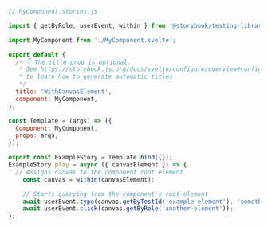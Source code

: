 ```js
// MyComponent.stories.js

import { getByRole, userEvent, within } from '@storybook/testing-library';

import MyComponent from './MyComponent.svelte';

export default {
  /* 👇 The title prop is optional.
   * See https://storybook.js.org/docs/svelte/configure/overview#configure-story-loading
   * to learn how to generate automatic titles
   */
  title: 'WithCanvasElement',
  component: MyComponent,  
};

const Template = (args) => ({
  Component: MyComponent,
  props: args,
});

export const ExampleStory = Template.bind({});
ExampleStory.play = async ({ canvasElement }) => {
  // Assigns canvas to the component root element
    const canvas = within(canvasElement);

    // Starts querying from the component's root element
    await userEvent.type(canvas.getByTestId('example-element'), 'something');
    await userEvent.click(canvas.getByRole('another-element'));
};
```
